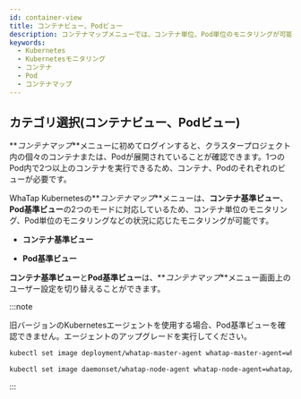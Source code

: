 ```yaml
---
id: container-view
title: コンテナビュー、Podビュー
description: コンテナマップメニューでは、コンテナ単位、Pod単位のモニタリングが可能です。
keywords:
  - Kubernetes
  - Kubernetesモニタリング
  - コンテナ
  - Pod
  - コンテナマップ
---
```


## カテゴリ選択(コンテナビュー、Podビュー)

**_コンテナマップ_**メニューに初めてログインすると、クラスタープロジェクト内の個々のコンテナまたは、Podが展開されていることが確認できます。1つのPod内で2つ以上のコンテナを実行できるため、コンテナ、Podのそれぞれのビューが必要です。

WhaTap Kubernetesの**_コンテナマップ_**メニューは、**コンテナ基準ビュー**、**Pod基準ビュー**の2つのモードに対応しているため、コンテナ単位のモニタリング、Pod単位のモニタリングなどの状況に応じたモニタリングが可能です。

- **コンテナ基準ビュー**

  <ImgLang img='whatap_kubernetes_container_map_container_category.png' desc='コンテナ基準ビュー' />

- **Pod基準ビュー**

  <ImgLang img='whatap_kubernetes_container_map_pod_category.png' desc='Pod基準ビュー' />

**コンテナ基準ビュー**と**Pod基準ビュー**は、**_コンテナマップ_**メニュー画面上のユーザー設定を切り替えることができます。

:::note

旧バージョンのKubernetesエージェントを使用する場合、Pod基準ビューを確認できません。エージェントのアップグレードを実行してください。

```bash title='Master'
kubectl set image deployment/whatap-master-agent whatap-master-agent=whatap/kube_mon:{エージェントバージョン} -n whatap-monitoring
```

```bash title='Node'
kubectl set image daemonset/whatap-node-agent whatap-node-agent=whatap/kube_mon:{エージェントバージョン} -n whatap-monitoring
```

:::
